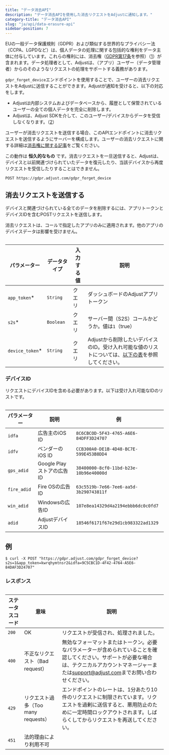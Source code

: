 ```yaml
---
title: "データ消去API"
description: "データ消去APIを使用した消去リクエストをAdjustに通知します。"
category-title: "データ消去API"
slug: "ja/api/data-erasure-api"
sidebar-position: 7
---
```


EUの一般データ保護規則（GDPR）および類似する世界的なプライバシー法（CCPA、LGPDなど）は、個人データの処理に関する包括的な権利をデータ主体に付与しています。これらの権利には、消去権（[GDPR第17条](https://gdpr.eu/article-17-right-to-be-forgotten/)を参照）（[1](https://help.adjust.com/ja/article/gdpr#ref-1)）が含まれます。データ処理者として、Adjustは、（アプリ）ユーザー（データ管理者）からのそのようなリクエストの処理をサポートする義務があります。

`gdpr_forget_device`エンドポイントを使用することで、ユーザーの消去リクエストをAdjustに送信することができます。Adjustが通知を受けると、以下の対応をします。

-  Adjustは内部システムおよびデータベースから、履歴として保管されているユーザーの全ての個人データを完全に削除します。
-  Adjustは、Adjust SDKを介して、このユーザー/デバイスからデータを受信しなくなります。（[2](https://help.adjust.com/ja/article/gdpr#ref-2)）

ユーザーが消去リクエストを送信する場合、このAPIエンドポイントに消去リクエストを送信するようにサーバーを構成します。ユーザーの消去リクエストに関する詳細は[消去権に関する記事](https://help.adjust.com/ja/article/gdpr)をご覧ください。

<Callout type="important">

この動作は **恒久的なもの** です。消去リクエストを一旦送信すると、Adjustは、デバイスと以前関連づけられていたデータを復元したり、当該デバイスから再度リクエストを受信したりすることはできません。

</Callout>

```http
POST https://gdpr.adjust.com/gdpr_forget_device
```

## 消去リクエストを送信する

デバイスと関連づけられている全てのデータを削除するには、アプリトークンとデバイスIDを含むPOSTリクエストを送信します。

<Callout type="note">

消去リクエストは、コールで指定したアプリのみに適用されます。他のアプリのデバイスデータは影響を受けません。

</Callout> <Table>

| パラメーター     | データタイプ | 入力する値 | 説明                                                                                                              |
| ---------------- | ------------ | ---------- | ----------------------------------------------------------------------------------------------------------------- |
| `app_token`\*    | `String`     | クエリ     | ダッシュボードのAdjustアプリトークン                                                                              |
| `s2s`\*          | `Boolean`    | クエリ     | サーバー間（S2S）コールかどうか。値は`1`（true）                                                                  |
| `device_token`\* | `String`     | クエリ     | Adjustから削除したいデバイスのID。受け入れ可能な値のリストについては、[以下の表](#device-ids)を参照してください。 |

</Table>

### デバイスID

リクエストにデバイスIDを含める必要があります。以下は受け入れ可能なIDのリストです。

<Table>

| パラメーター | 説明                      | 例                                     |
| ------------ | ------------------------- | -------------------------------------- |
| `idfa`       | 広告主のiOS ID            | `8C6CBCOD-5F43-4765-A6E6-84DFF3D24707` |
| `idfv`       | ベンダーのiOS ID          | `CCB300A0-DE1B-4D48-BC7E-599E453B8DD4` |
| `gps_adid`   | Google Playストアの広告ID | `38400000-8cf0-11bd-b23e-10b96e40000d` |
| `fire_adid`  | Fire OSの広告ID           | `63c5519b-7e66-7ee6-aa5d-3b290743811f` |
| `win_adid`   | Windowsの広告ID           | `107e8ea14329d4a2194ebbb6dc0c0fd7`     |
| `adid`       | AdjustデバイスID          | `18546f6171f67e29d1cb983322ad1329`     |

</Table>

## 例

```console
$ curl -X POST "https://gdpr.adjust.com/gdpr_forget_device?s2s=1&app_token=kwrqhymtnsr2&idfa=9C5CBC1D-4F42-4764-A5E6-84DAF3D24707"
```

### レスポンス

<Table>

| ステータスコード | 意味                                | 説明                                                                                                                                                                                                                                |
| ---------------- | ----------------------------------- | ----------------------------------------------------------------------------------------------------------------------------------------------------------------------------------------------------------------------------------- |
| `200`            | OK                                  | リクエストが受信され、処理されました。                                                                                                                                                                                              |
| `400`            | 不正なリクエスト（Bad request）     | 無効なフォーマットまたはトークン。必要なパラメーターが含められていることを確認してください。サポートが必要な場合は、テクニカルアカウントマネージャーまたは[support@adjust.com](mailto:support@adjust.com)までお問い合わせください。 |
| `429`            | リクエスト過多（Too many requests） | エンドポイントのレートは、1分あたり10件のリクエストに制限されています。リクエストを過剰に送信すると、悪用防止のために一定時間ロックアウトされます。しばらくしてからリクエストを再送してください。                                   |
| `451`            | 法的理由により利用不可              |                                                                                                                                                                                                                                     |

</Table>
